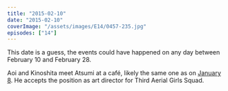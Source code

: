 ```yaml
---
title: "2015-02-10"
date: "2015-02-10"
coverImage: "/assets/images/E14/0457-235.jpg"
episodes: ["14"]
---
```


<Alert>
  <Calendar />
  <AlertDescription>
    This date is a guess, the events could have happened on any day between
    February 10 and February 28.
  </AlertDescription>
</Alert>

Aoi and Kinoshita meet Atsumi at a café, likely the same one as on [January 8](/calendar/2015-01-08). He accepts the position as art director for Third Aerial Girls Squad.
